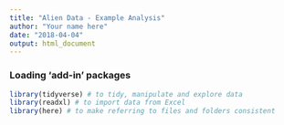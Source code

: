 ```yaml
---
title: "Alien Data - Example Analysis"
author: "Your name here"
date: "2018-04-04"
output: html_document
---
```


### Loading 'add-in' packages

```r
library(tidyverse) # to tidy, manipulate and explore data
library(readxl) # to import data from Excel
library(here) # to make referring to files and folders consistent
```



